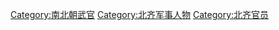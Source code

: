 [[Category:南北朝武官|Category:南北朝武官]]
[[Category:北齐军事人物|Category:北齐军事人物]]
[[Category:北齐官员|Category:北齐官员]]